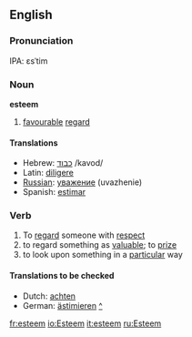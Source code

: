 ==English==

===Pronunciation===
IPA: ɛsˈtim

===Noun===
'''esteem'''  {{uncountable}}

# [[favourable]] [[regard]]

====Translations====
{{top}}
*Hebrew: [[כבוד]] /kavod/
*Latin: [[diligere]]
*[[Russian]]: [[уважение]] (uvazhenie)
*Spanish: [[estimar]]
{{bottom}}

===Verb===
{{en-infl-reg-consonant|esteem||}}

# To [[regard]] someone with [[respect]]
# to regard something as [[valuable]]; to [[prize]]
# to look upon something in a [[particular]] way

{{checktrans}}
====Translations to be checked====
{{top}}
*Dutch: [[achten]]
*German: [[ästimieren]] [[:de:ästimieren|^]]
{{bottom}}

[[fr:esteem]]
[[io:Esteem]]
[[it:esteem]]
[[ru:Esteem]]